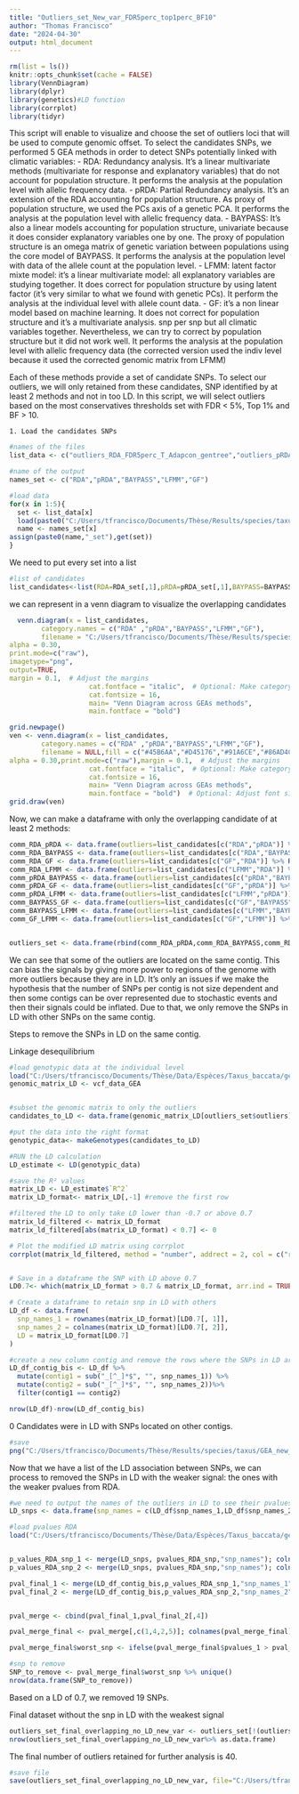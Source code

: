 ```yaml
---
title: "Outliers_set_New_var_FDR5perc_top1perc_BF10"
author: "Thomas Francisco"
date: "2024-04-30"
output: html_document
---
```


```r
rm(list = ls())
knitr::opts_chunk$set(cache = FALSE)
library(VennDiagram)
library(dplyr)
library(genetics)#LD function
library(corrplot)
library(tidyr)

```


This script will enable to visualize and choose the set of outliers loci that will be used to compute genomic offset. To select the candidates SNPs, we performed 5 GEA methods in order to detect SNPs potentially linked with climatic variables: 
    - RDA: Redundancy analysis. It's a linear multivariate methods (multivariate for response and explanatory variables) that do not account for population structure. It performs the analysis at the population level with allelic frequency data. 
    - pRDA: Partial Redundancy analysis. It's an extension of the RDA accounting for population structure. As proxy of population structure, we used the PCs axis of a genetic PCA. It performs the analysis at the population level with allelic frequency data.
    - BAYPASS: It's also a linear models accounting for population structure, univariate because it does consider explanatory variables one by one. The proxy of population structure is an omega matrix of genetic variation between populations using the core model of BAYPASS. It performs the analysis at the population level with data of the allele count at the population level.
    - LFMM: latent factor mixte model: it's a linear multivariate model: all explanatory variables are studying together. It does correct for population structure by using latent factor (it's very similar to what we found with genetic PCs). It perform the analysis at the individual level with allele count data.
    - GF: it's a non linear model based on machine learning. It does not correct for population structure and it's a multivariate analysis. snp per snp but all climatic variables together. Nevertheless, we can try to correct by population structure but it did not work well. It performs the analysis at the population level with allelic frequency data (the corrected version used the indiv level because it used the corrected genomic matrix from LFMM)
    
    
Each of these methods provide a set of candidate SNPs. To select our outliers, we will only retained from these candidates, SNP identified by at least 2 methods and not in too LD. 
In this script, we will select outliers based on the most conservatives thresholds set with FDR < 5%, Top 1% and BF > 10. 


    1. Load the candidates SNPs


```r
#names of the files
list_data <- c("outliers_RDA_FDR5perc_T_Adapcon_gentree","outliers_pRDA_FDR5perc_T_Adapcon_gentree","outliers_T_adapcon_gentree_BAYPASS_BF_10","outliers_T_adapcon_gentree_LFMM_5perc","outliers_rank_based_top1perc_GF_raw")

#name of the output
names_set <- c("RDA","pRDA","BAYPASS","LFMM","GF")

#load data
for(x in 1:5){
  set <- list_data[x]
  load(paste0("C:/Users/tfrancisco/Documents/Thèse/Results/species/taxus/GEA_new_var/outliers/",set,".Rdata"))
  name <- names_set[x]
assign(paste0(name,"_set"),get(set))  
}
```


We need to put every set into a list
```r
#list of candidates
list_candidates<-list(RDA=RDA_set[,1],pRDA=pRDA_set[,1],BAYPASS=BAYPASS_set[,1],LFMM=LFMM_set[,1],GF=GF_set)
```


we can represent in a venn diagram to visualize the overlapping candidates
```r
  venn.diagram(x = list_candidates,
        category.names = c("RDA" ,"pRDA","BAYPASS","LFMM","GF"),
        filename = "C:/Users/tfrancisco/Documents/Thèse/Results/species/taxus/GEA_new_var/outliers/figure/venn_diagramm_candidates.png",fill = c("#45B6AA","#D45176","#91A6CE","#86AD4C","#33A5CE"),
alpha = 0.30,
print.mode=c("raw"),
imagetype="png",
output=TRUE,
margin = 0.1,  # Adjust the margins
                    cat.fontface = "italic",  # Optional: Make category names italic
                    cat.fontsize = 16,
                    main= "Venn Diagram across GEAs methods",
                    main.fontface = "bold")
```

```r
grid.newpage()
ven <- venn.diagram(x = list_candidates,
        category.names = c("RDA" ,"pRDA","BAYPASS","LFMM","GF"),
        filename = NULL,fill = c("#45B6AA","#D45176","#91A6CE","#86AD4C","#33A5CE"),
alpha = 0.30,print.mode=c("raw"),margin = 0.1,  # Adjust the margins
                    cat.fontface = "italic",  # Optional: Make category names italic
                    cat.fontsize = 16,
                    main= "Venn Diagram across GEAs methods",
                    main.fontface = "bold")  # Optional: Adjust font size)
grid.draw(ven)
```


Now, we can make a dataframe with only the overlapping candidate of at least 2 methods: 
```r
comm_RDA_pRDA <- data.frame(outliers=list_candidates[c("RDA","pRDA")] %>% Reduce(intersect, .))
comm_RDA_BAYPASS <- data.frame(outliers=list_candidates[c("RDA","BAYPASS")] %>% Reduce(intersect, .))
comm_RDA_GF <- data.frame(outliers=list_candidates[c("GF","RDA")] %>% Reduce(intersect, .))
comm_RDA_LFMM <- data.frame(outliers=list_candidates[c("LFMM","RDA")] %>% Reduce(intersect, .))
comm_pRDA_BAYPASS <- data.frame(outliers=list_candidates[c("pRDA","BAYPASS")] %>% Reduce(intersect, .))
comm_pRDA_GF <- data.frame(outliers=list_candidates[c("GF","pRDA")] %>% Reduce(intersect, .))
comm_pRDA_LFMM <- data.frame(outliers=list_candidates[c("LFMM","pRDA")] %>% Reduce(intersect, .))
comm_BAYPASS_GF <- data.frame(outliers=list_candidates[c("GF","BAYPASS")] %>% Reduce(intersect, .))
comm_BAYPASS_LFMM <- data.frame(outliers=list_candidates[c("LFMM","BAYPASS")] %>% Reduce(intersect, .))
comm_GF_LFMM <- data.frame(outliers=list_candidates[c("GF","LFMM")] %>% Reduce(intersect, .))


outliers_set <- data.frame(rbind(comm_RDA_pRDA,comm_RDA_BAYPASS,comm_RDA_GF,comm_RDA_LFMM,comm_pRDA_BAYPASS,comm_pRDA_GF,comm_pRDA_LFMM,comm_BAYPASS_GF,comm_BAYPASS_LFMM,comm_GF_LFMM)) %>% unique()
```

We can see that some of the outliers are located on the same contig. This can bias the signals by giving more power to regions of the genome with more outliers because they are in LD. It's only an issues if we make the hypothesis that the number of SNPs per contig is not size dependent and then some contigs can be over represented due to stochastic events and then their signals could be inflated. Due to that, we only remove the SNPs in LD with other SNPs on the same contig. 

Steps to remove the SNPs in LD on the same contig.

Linkage desequilibrium 
```r
#load genotypic data at the individual level
load("C:/Users/tfrancisco/Documents/Thèse/Data/Espèces/Taxus_baccata/genetic_new/GEA/vcf_data_GEA.Rdata")
genomic_matrix_LD <- vcf_data_GEA


#subset the genomic matrix to only the outliers
candidates_to_LD <- data.frame(genomic_matrix_LD[outliers_set$outliers])

#put the data into the right format
genotypic_data<- makeGenotypes(candidates_to_LD)

#RUN the LD calculation
LD_estimate <- LD(genotypic_data)

#save the R² values
matrix_LD <- LD_estimate$`R^2`
matrix_LD_format<- matrix_LD[,-1] #remove the first row

#filtered the LD to only take LD lower than -0.7 or above 0.7
matrix_ld_filtered <- matrix_LD_format
matrix_ld_filtered[abs(matrix_LD_format) < 0.7] <- 0

# Plot the modified LD matrix using corrplot
corrplot(matrix_ld_filtered, method = "number", addrect = 2, col = c("red","white", "red"), type = "upper", tl.col = "black", tl.cex = 0.6, number.cex = 0.5, cl.pos="n")


# Save in a dataframe the SNP with LD above 0.7
LD0.7<- which(matrix_LD_format > 0.7 & matrix_LD_format, arr.ind = TRUE)

# Create a dataframe to retain snp in LD with others  
LD_df <- data.frame(
  snp_names_1 = rownames(matrix_LD_format)[LD0.7[, 1]],
  snp_names_2 = colnames(matrix_LD_format)[LD0.7[, 2]],
  LD = matrix_LD_format[LD0.7]
)

#create a new column contig and remove the rows where the SNPs in LD are in different contigs
LD_df_contig_bis <- LD_df %>%
  mutate(contig1 = sub("_[^_]*$", "", snp_names_1)) %>% 
  mutate(contig2 = sub("_[^_]*$", "", snp_names_2))%>%
  filter(contig1 == contig2)

nrow(LD_df)-nrow(LD_df_contig_bis)
```
0 Candidates were in LD with SNPs located on other contigs.

```r
#save
png("C:/Users/tfrancisco/Documents/Thèse/Results/species/taxus/GEA_new_var/outliers/figure/LD_matrix_SNPs.png");corrplot(matrix_ld_filtered, method = "number", addrect = 2, col = c("red","white", "red"), type = "upper", tl.col = "black", tl.cex = 0.6, number.cex = 0.5, cl.pos="n");dev.off()

```


Now that we have a list of the LD association between SNPs, we can process to removed the SNPs in LD with the weaker signal: the ones with the weaker pvalues from RDA. 
```r
#we need to output the names of the outliers in LD to see their pvalues and keep the lowest ones
LD_snps <- data.frame(snp_names = c(LD_df$snp_names_1,LD_df$snp_names_2)) %>% unique()

#load pvalues RDA
load("C:/Users/tfrancisco/Documents/Thèse/Data/Espèces/Taxus_baccata/genetic_new/GEA_new_var/pvalues_RDA_snp.Rdata")


p_values_RDA_snp_1 <- merge(LD_snps, pvalues_RDA_snp,"snp_names"); colnames(p_values_RDA_snp_1)=c("snp_names_1","pvalues_1")
p_values_RDA_snp_2 <- merge(LD_snps, pvalues_RDA_snp,"snp_names"); colnames(p_values_RDA_snp_2)=c("snp_names_2","pvalues_2")

pval_final_1 <- merge(LD_df_contig_bis,p_values_RDA_snp_1,"snp_names_1")
pval_final_2 <- merge(LD_df_contig_bis,p_values_RDA_snp_2,"snp_names_2")


pval_merge <- cbind(pval_final_1,pval_final_2[,4])

pval_merge_final <- pval_merge[,c(1,4,2,5)]; colnames(pval_merge_final) <- c("snp_names_1","pvalues_1","snp_names_2","pvalues_2")

pval_merge_final$worst_snp <- ifelse(pval_merge_final$pvalues_1 > pval_merge_final$pvalues_2, pval_merge_final$snp_names_1, pval_merge_final$snp_names_2) #select the snp with the farest pvalues from 0 (the weakest signal)

#snp to remove
SNP_to_remove <- pval_merge_final$worst_snp %>% unique()
nrow(data.frame(SNP_to_remove))
```
Based on a LD of 0.7, we removed 19 SNPs. 

Final dataset without the snp in LD with the weakest signal
```r
outliers_set_final_overlapping_no_LD_new_var <- outliers_set[!(outliers_set$outliers %in% SNP_to_remove),]
nrow(outliers_set_final_overlapping_no_LD_new_var%>% as.data.frame)
```
The final number of outliers retained for further analysis is 40.

```r
#save file 
save(outliers_set_final_overlapping_no_LD_new_var, file="C:/Users/tfrancisco/Documents/Thèse/Results/species/taxus/GEA_new_var/outliers/outliers_set_final_overlapping_no_LD_new_var.Rdata")
```




